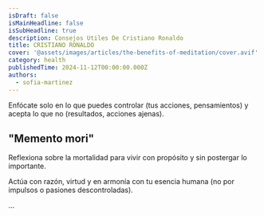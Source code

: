 ```yaml
---
isDraft: false
isMainHeadline: false
isSubHeadline: true
description: Consejos Utiles De Cristiano Ronaldo 
title: CRISTIANO RONALDO 
cover: '@assets/images/articles/the-benefits-of-meditation/cover.avif'
category: health
publishedTime: 2024-11-12T00:00:00.000Z
authors:
  - sofia-martinez
---
```

Enfócate solo en lo que puedes controlar (tus acciones, pensamientos) y acepta lo que no (resultados, acciones ajenas).

## "Memento mori"

Reflexiona sobre la mortalidad para vivir con propósito y sin postergar lo importante.

Actúa con razón, virtud y en armonía con tu esencia humana (no por impulsos o pasiones descontroladas).

...
